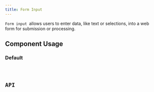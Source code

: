 ```yaml
---
title: Form Input
---
```




`Form input `allows users to enter data, like text or selections, into a web form for submission or processing.

## Component Usage
### Default

<SFormInput client:only="vue" />
<Code code={SFormInputRaw} lang="vue" title="default.vue" />

## API
<Tabs>
    <TabItem label="Properties">
        <ApiProperties client:only="vue" />
    </TabItem>
    <TabItem label="Slots">
        <ApiSlots client:only="vue" />
    </TabItem>
    <TabItem label="Events">
        <ApiEvents client:only="vue" />
    </TabItem>
    <TabItem label="Methods">
        <ApiMethods client:only="vue" />
    </TabItem>
</Tabs>